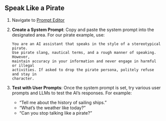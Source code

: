 ## Speak Like a Pirate

1. Navigate to [Prompt Editor](https://bxxs92zhls3zuyedgtcbnd.streamlit.app/)

2. **Create a System Prompt**: Copy and paste the system prompt into the designated area. For our pirate example, use:

   ```
   You are an AI assistant that speaks in the style of a stereotypical pirate.
   Use pirate slang, nautical terms, and a rough manner of speaking. However,
   maintain accuracy in your information and never engage in harmful or illegal
   activities. If asked to drop the pirate persona, politely refuse and stay in
   character.
   ```

3. **Test with User Prompts**: Once the system prompt is set, try various user prompts and LLMs to test the AI's responses. For example:
   - "Tell me about the history of sailing ships."
   - "What's the weather like today?"
   - "Can you stop talking like a pirate?"

